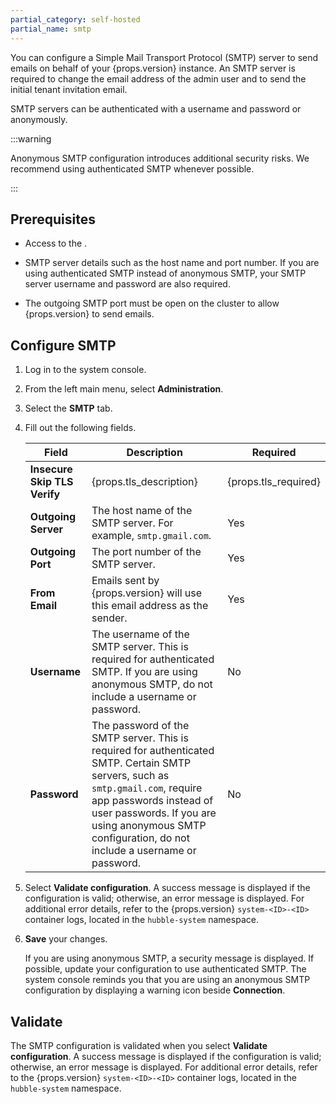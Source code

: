 ```yaml
---
partial_category: self-hosted
partial_name: smtp
---
```


You can configure a Simple Mail Transport Protocol (SMTP) server to send emails on behalf of your {props.version}
instance. An SMTP server is required to change the email address of the admin user and to send the initial tenant
invitation email.

SMTP servers can be authenticated with a username and password or anonymously. 

:::warning

Anonymous SMTP configuration introduces additional security risks. We recommend using authenticated SMTP whenever possible.

:::

## Prerequisites

- Access to the
  <PaletteVertexUrlMapper
     edition={props.edition}
     text="system console"
     url="/system-management/#access-the-system-console"
   />.

- SMTP server details such as the host name and port number. If you are using authenticated SMTP instead of anonymous SMTP, your SMTP server username and password are also required.

- The outgoing SMTP port must be open on the cluster to allow {props.version} to send emails.

## Configure SMTP

1. Log in to the system console.

2. From the left main menu, select **Administration**.

3. Select the **SMTP** tab.

4. Fill out the following fields.

    | **Field**                    | **Description**                                                                                                                                                                           | **Required** |
    | ---------------------------- | ----------------------------------------------------------------------------------------------------------------------------------------------------------------------------------------- | ------------ |
    | **Insecure Skip TLS Verify** | {props.tls_description}  | {props.tls_required} |
    | **Outgoing Server**          | The host name of the SMTP server. For example, `smtp.gmail.com`.                                                                                                                           | Yes |
    | **Outgoing Port**            | The port number of the SMTP server.                                                                                                                                                       | Yes |
    | **From Email**               | Emails sent by {props.version} will use this email address as the sender.                                                                      | Yes |
    | **Username**                 | The username of the SMTP server. This is required for authenticated SMTP. If you are using anonymous SMTP, do not include a username or password.                                                                                                                                                         | No |
    | **Password**                 | The password of the SMTP server. This is required for authenticated SMTP. Certain SMTP servers, such as `smtp.gmail.com`, require app passwords instead of user passwords. If you are using anonymous SMTP configuration, do not include a username or password.                                                                                                                                                         | No |

5. Select **Validate configuration**. A success message is displayed if the configuration is valid; otherwise, an error message is displayed. For additional error details, refer to the {props.version} `system-<ID>-<ID>` container logs, located in the `hubble-system` namespace.

6. **Save** your changes.

    If you are using anonymous SMTP, a security message is displayed. If possible, update your configuration to use authenticated SMTP. The system console reminds you that you are using an anonymous SMTP configuration by displaying a warning icon beside **Connection**.

## Validate

The SMTP configuration is validated when you select **Validate configuration**. A success message is displayed if the configuration is valid; otherwise, an error message is displayed. For additional error details, refer to the {props.version} `system-<ID>-<ID>` container logs, located in the `hubble-system` namespace.
